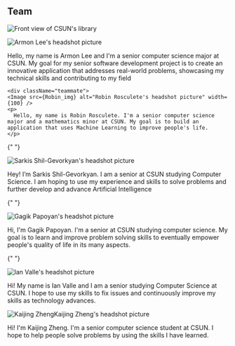 
## Team

![Front view of CSUN's library](/library.jpg)

<div className="group-1-teams">
  <div className="teammate">
    <Image src={AJ_img} alt="Armon Lee's headshot picture" width={100} />
    <p>
      Hello, my name is Armon Lee and I'm a senior computer science major at
      CSUN. My goal for my senior software development project is to create an
      innovative application that addresses real-world problems, showcasing my
      technical skills and contributing to my field
    </p>
  </div>

    <div className="teammate">
    <Image src={Robin_img} alt="Robin Rosculete's headshot picture" width={100} />
    <p>
      Hello, my name is Robin Rosculete. I'm a senior computer science major and a mathematics minor at CSUN. My goal is to build an application that uses Machine Learning to improve people's life.
    </p>

  </div>

{" "}

<div className="teammate">
  <Image
    src={Sarkis_img}
    alt=" Sarkis Shil-Gevorkyan's headshot picture"
    width={100}
  />
  <p>
    Hey! I’m Sarkis Shil-Gevorkyan. I am a senior at CSUN studying Computer
    Science. I am hoping to use my experience and skills to solve problems and
    further develop and advance Artificial Intelligence
  </p>
</div>

{" "}

<div className="teammate">
  <Image src={Gagik_img} alt=" Gagik Papoyan's headshot picture" width={100} />
  <p>
    Hi, I'm Gagik Papoyan. I'm a senior at CSUN studying computer science. My
    goal is to learn and improve problem solving skills to eventually empower
    people's quality of life in its many aspects.
  </p>
</div>

{" "}

<div className="teammate">
  <Image src={Ian_img} alt=" Ian Valle's headshot picture" width={100} />
  <p>
    Hi! My name is Ian Valle and I am a senior studying Computer Science at
    CSUN. I hope to use my skills to fix issues and continuously improve my
    skills as technology advances.
  </p>
</div>

<div className="teammate">
  <Image
    src={Kaijing_img}
    alt=" Kaijing ZhengKaijing Zheng's headshot picture"
    width={100}
  />
  <p>
    Hi! I'm Kaijing Zheng. I'm a senior computer science student at CSUN. I hope
    to help people solve problems by using the skills I have learned.
  </p>
</div>

</div>
